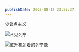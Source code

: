 ```yaml
---
publishDate: 2023-08-12 23:55:37
---
```


少谈点主义

![再见列宁](https://img.travismtg.com/2023/08/84b208b48743e3270c617b31ee0f5939.png)

![直升机吊着的列宁像](https://img.travismtg.com/2023/08/13ab0090b5486c348fbee3e83964e4d5.png)
